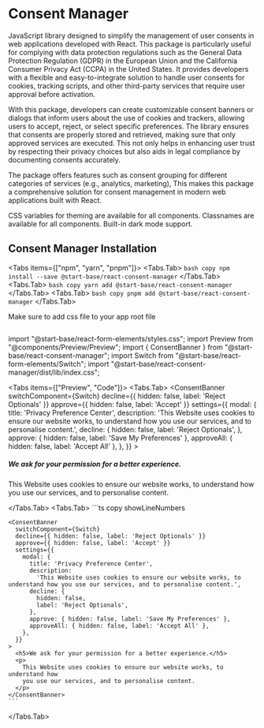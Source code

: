 
# Consent Manager

JavaScript library designed to simplify the management of user consents in web applications developed with React. This package is particularly useful for complying with data protection regulations such as the General Data Protection Regulation (GDPR) in the European Union and the California Consumer Privacy Act (CCPA) in the United States. It provides developers with a flexible and easy-to-integrate solution to handle user consents for cookies, tracking scripts, and other third-party services that require user approval before activation.

With this package, developers can create customizable consent banners or dialogs that inform users about the use of cookies and trackers, allowing users to accept, reject, or select specific preferences. The library ensures that consents are properly stored and retrieved, making sure that only approved services are executed. This not only helps in enhancing user trust by respecting their privacy choices but also aids in legal compliance by documenting consents accurately.

The package offers features such as consent grouping for different categories of services (e.g., analytics, marketing), This makes this package a comprehensive solution for consent management in modern web applications built with React.

CSS variables for theming are available for all components.
Classnames are available for all components.
Built-in dark mode support.

## Consent Manager Installation

<Tabs items={["npm", "yarn", "pnpm"]}>
  <Tabs.Tab>
    ``` bash copy npm install --save @start-base/react-consent-manager ```
  </Tabs.Tab>
  <Tabs.Tab>
    ``` bash copy yarn add @start-base/react-consent-manager ```
  </Tabs.Tab>
  <Tabs.Tab>
    ``` bash copy pnpm add @start-base/react-consent-manager ```
  </Tabs.Tab>
</Tabs>

Make sure to add css file to your app root file

```tsx copy
```

import "@start-base/react-form-elements/styles.css";
import Preview from "@components/Preview/Preview";
import { ConsentBanner } from "@start-base/react-consent-manager";
import Switch from "@start-base/react-form-elements/Switch";
import "@start-base/react-consent-manager/dist/lib/index.css";

<Tabs items={["Preview", "Code"]}>
  <Tabs.Tab>
  <Preview height="200px">
    <ConsentBanner
      switchComponent={Switch}
      decline={{ hidden: false, label: 'Reject Optionals' }}
      approve={{ hidden: false, label: 'Accept' }}
      settings={{
        modal: {
          title: 'Privacy Preference Center',
          description:
            'This Website uses cookies to ensure our website works, to understand how you use our services, and to personalise content.',
          decline: {
            hidden: false,
            label: 'Reject Optionals',
          },
          approve: { hidden: false, label: 'Save My Preferences' },
          approveAll: { hidden: false, label: 'Accept All' },
        },
      }}
    >
      <h5>We ask for your permission for a better experience.</h5>
      <p>
        This Website uses cookies to ensure our website works, to understand how
        you use our services, and to personalise content.
      </p>
    </ConsentBanner>
  </Preview>
  </Tabs.Tab>
  <Tabs.Tab>
    ```ts copy showLineNumbers

    <ConsentBanner
      switchComponent={Switch}
      decline={{ hidden: false, label: 'Reject Optionals' }}
      approve={{ hidden: false, label: 'Accept' }}
      settings={{
        modal: {
          title: 'Privacy Preference Center',
          description:
            'This Website uses cookies to ensure our website works, to understand how you use our services, and to personalise content.',
          decline: {
            hidden: false,
            label: 'Reject Optionals',
          },
          approve: { hidden: false, label: 'Save My Preferences' },
          approveAll: { hidden: false, label: 'Accept All' },
        },
      }}
    >
      <h5>We ask for your permission for a better experience.</h5>
      <p>
        This Website uses cookies to ensure our website works, to understand how
        you use our services, and to personalise content.
      </p>
    </ConsentBanner>
    ```

  </Tabs.Tab>
</Tabs>
